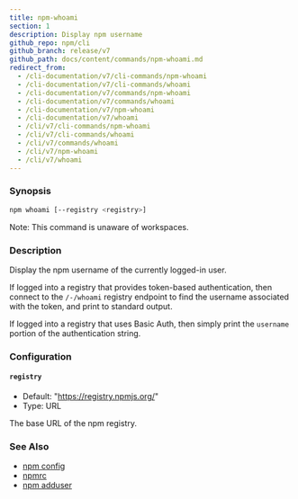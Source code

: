 ```yaml
---
title: npm-whoami
section: 1
description: Display npm username
github_repo: npm/cli
github_branch: release/v7
github_path: docs/content/commands/npm-whoami.md
redirect_from:
  - /cli-documentation/v7/cli-commands/npm-whoami
  - /cli-documentation/v7/cli-commands/whoami
  - /cli-documentation/v7/commands/npm-whoami
  - /cli-documentation/v7/commands/whoami
  - /cli-documentation/v7/npm-whoami
  - /cli-documentation/v7/whoami
  - /cli/v7/cli-commands/npm-whoami
  - /cli/v7/cli-commands/whoami
  - /cli/v7/commands/whoami
  - /cli/v7/npm-whoami
  - /cli/v7/whoami
---
```


### Synopsis

```bash
npm whoami [--registry <registry>]
```

Note: This command is unaware of workspaces.

### Description

Display the npm username of the currently logged-in user.

If logged into a registry that provides token-based authentication, then connect to the `/-/whoami` registry endpoint to find the username associated with the token, and print to standard output.

If logged into a registry that uses Basic Auth, then simply print the `username` portion of the authentication string.

### Configuration


#### `registry`

- Default: "https://registry.npmjs.org/"
- Type: URL

The base URL of the npm registry.



### See Also

- [npm config](/cli/v7/commands/npm-config)
- [npmrc](/cli/v7/configuring-npm/npmrc)
- [npm adduser](/cli/v7/commands/npm-adduser)
